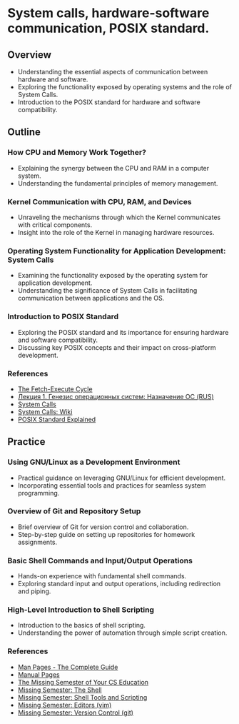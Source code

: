 # System calls, hardware-software communication, POSIX standard.

## Overview
- Understanding the essential aspects of communication between hardware and software.
- Exploring the functionality exposed by operating systems and the role of System Calls.
- Introduction to the POSIX standard for hardware and software compatibility.

## Outline
### How CPU and Memory Work Together?
   - Explaining the synergy between the CPU and RAM in a computer system.
   - Understanding the fundamental principles of memory management.

### Kernel Communication with CPU, RAM, and Devices
   - Unraveling the mechanisms through which the Kernel communicates with critical components.
   - Insight into the role of the Kernel in managing hardware resources.

### Operating System Functionality for Application Development: System Calls
   - Examining the functionality exposed by the operating system for application development.
   - Understanding the significance of System Calls in facilitating communication between applications and the OS.

### Introduction to POSIX Standard
   - Exploring the POSIX standard and its importance for ensuring hardware and software compatibility.
   - Discussing key POSIX concepts and their impact on cross-platform development.

### References
   - [The Fetch-Execute Cycle](https://www.youtube.com/watch?v=Z5JC9Ve1sfI)
   - [Лекция 1. Генезис операционных систем: Назначение ОС (RUS)](https://www.youtube.com/watch?v=GMlTmG2KJH4)
   - [System Calls](https://www.knowledgehut.com/blog/web-development/system-calls-in-os#frequently-asked-questions)
   - [System Calls: Wiki](https://en.wikipedia.org/wiki/System_call)
   - [POSIX Standard Explained](https://www.baeldung.com/linux/posix)

## Practice
### Using GNU/Linux as a Development Environment
   - Practical guidance on leveraging GNU/Linux for efficient development.
   - Incorporating essential tools and practices for seamless system programming.

### Overview of Git and Repository Setup
   - Brief overview of Git for version control and collaboration.
   - Step-by-step guide on setting up repositories for homework assignments.

### Basic Shell Commands and Input/Output Operations
   - Hands-on experience with fundamental shell commands.
   - Exploring standard input and output operations, including redirection and piping.

### High-Level Introduction to Shell Scripting
   - Introduction to the basics of shell scripting.
   - Understanding the power of automation through simple script creation.

### References
   - [Man Pages - The Complete Guide](https://betterprogramming.pub/man-pages-the-complete-guide-800ad93425fe)
   - [Manual Pages](https://www.youtube.com/watch?v=3aEgkFq4IFA)
   - [The Missing Semester of Your CS Education](https://missing.csail.mit.edu/)
   - [Missing Semester: The Shell](https://www.youtube.com/watch?v=Z56Jmr9Z34Q)
   - [Missing Semester: Shell Tools and Scripting](https://www.youtube.com/watch?v=kgII-YWo3Zw)
   - [Missing Semester: Editors (vim)](https://www.youtube.com/watch?v=a6Q8Na575qc)
   - [Missing Semester: Version Control (git)](https://www.youtube.com/watch?v=2sjqTHE0zok)   
  